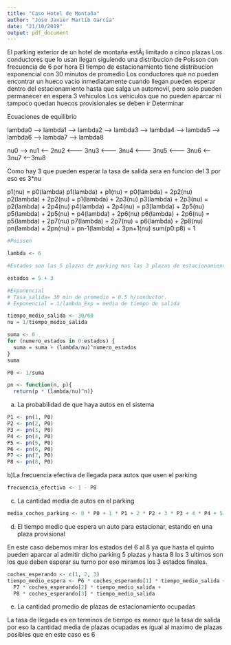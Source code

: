 ```yaml
---
title: "Caso Hotel de Montaña"
author: "Jose Javier Martíb García"
date: "21/10/2019"
output: pdf_document
---
```


El parking exterior de un hotel de montaña estÃ¡ limitado a cinco plazas
Los conductores que lo usan llegan siguiendo una distribucion de 
Poisson con frecuencia de 6 por hora El tiempo de estacionamiento
tiene distribucion exponencial con 30 minutos de promedio Los
conductores que no pueden encontrar un hueco vacio inmediatamente
cuando llegan pueden esperar dentro del estacionamiento hasta que salga un automovil, pero solo pueden permanecer en espera 3 vehiculos Los vehiculos que no pueden aparcar ni tampoco quedan huecos provisionales se deben ir Determinar


Ecuaciones de equilibrio 

lambda0 --> lambda1 --> lambda2 --> lambda3 --> lambda4 --> lambda5 --> lambda6 --> lambda7 --> lambda8

 nu0 -----> nu1 <------ 2nu2 <------- 3nu3 <------- 3nu4 <------- 3nu5 <------- 3nu6 <--- 3nu7 <--3nu8

Como hay 3 que pueden esperar la tasa de salida sera en funcion del 3 por eso es 3*nu

p1(nu) = p0(lambda)
p1(lambda) +  p1(nu) = p0(lambda) + 2p2(nu)
p2(lambda) + 2p2(nu) = p1(lambda) + 2p3(nu)
p3(lambda) + 2p3(nu) = p2(lambda) + 2p4(nu)
p4(lambda) + 2p4(nu) = p3(lambda) + 2p5(nu)
p5(lambda) + 2p5(nu) = p4(lambda) + 2p6(nu)
p6(lambda) + 2p6(nu) = p5(lambda) + 2p7(nu)
p7(lambda) + 2p7(nu) = p6(lambda) + 2p8(nu)
pn(lambda) + 2pn(nu) = pn-1(lambda) + 3pn+1(nu)
sum(p0:p8) = 1

```r
#Poisson

lambda <- 6

#Estados son las 5 plazas de parking mas las 3 plazas de estacionamiento temporal

estados = 5 + 3

#Exponencial
# Tasa_salida= 30 min de promedio = 0.5 h/conductor.
# Exponencial = 1/lambda_Exp = media de tiempo de salida

tiempo_medio_salida <- 30/60
nu = 1/tiempo_medio_salida

suma <- 0
for (numero_estados in 0:estados) {
  suma = suma + (lambda/nu)^numero_estados
}
suma  

P0 <- 1/suma

pn <- function(n, p){
  return(p * (lambda/nu)^n)}
```

a) La probabilidad de que haya autos en el sistema
```r
P1 <- pn(1, P0)
P2 <- pn(2, P0)
P3 <- pn(3, P0)
P4 <- pn(4, P0)
P5 <- pn(5, P0)
P6 <- pn(6, P0)
P7 <- pn(7, P0)
P8 <- pn(8, P0)
```


b)La frecuencia efectiva de llegada para autos que usen el parking
```r
frecuencia_efectiva <- 1 - P8
```


c) La cantidad media de autos en el parking

```r
media_coches_parking <- 0 * P0 + 1 * P1 + 2 * P2 + 3 * P3 + 4 * P4 + 5 * P5 + 6 * P6 + 7 * P7 + 8 * P8 

```




d) El tiempo medio que espera un auto para estacionar, estando en una plaza provisional

En este caso debemos mirar los estados del 6 al 8 ya que hasta el quinto pueden aparcar al admitir dicho parking 5 plazas y hasta 8 los 3 ultimos son los que deben esperar su turno por eso miramos los 3 estados finales.

```r
coches_esperando <- c(1, 2, 3)
tiempo_medio_espera <- P6 * coches_esperando[1] * tiempo_medio_salida +
  P7 * coches_esperando[2] * tiempo_medio_salida +
  P8 * coches_esperando[3] * tiempo_medio_salida
```


e) La cantidad promedio de plazas de estacionamiento ocupadas

La tasa de llegada es en terminos de tiempo es menor que la tasa de salida por eso 
la cantidad media de plazas ocupadas es igual al maximo de plazas posibles que en este caso es 6

